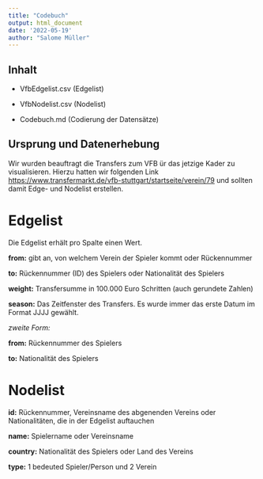 ```yaml
---
title: "Codebuch"
output: html_document
date: '2022-05-19'
author: "Salome Müller"
---
```


## Inhalt

-   VfbEdgelist.csv (Edgelist)

-   VfbNodelist.csv (Nodelist)

-   Codebuch.md (Codierung der Datensätze)

## 

## Ursprung und Datenerhebung

Wir wurden beauftragt die Transfers zum VFB ür das jetzige Kader zu visualisieren. Hierzu hatten wir folgenden Link <https://www.transfermarkt.de/vfb-stuttgart/startseite/verein/79> und sollten damit Edge- und Nodelist erstellen.

# **Edgelist**

Die Edgelist erhält pro Spalte einen Wert.

**from:** gibt an, von welchem Verein der Spieler kommt oder Rückennummer

**to:** Rückennummer (ID) des Spielers oder Nationalität des Spielers

**weight:** Transfersumme in 100.000 Euro Schritten (auch gerundete Zahlen)

**season:** Das Zeitfenster des Transfers. Es wurde immer das erste Datum im Format JJJJ gewählt.

*zweite Form:*

**from:** Rückennummer des Spielers

**to:** Nationalität des Spielers

# **Nodelist**

**id:** Rückennummer, Vereinsname des abgenenden Vereins oder Nationalitäten, die in der Edgelist auftauchen

**name:** Spielername oder Vereinsname

**country:** Nationalität des Spielers oder Land des Vereins

**type:** 1 bedeuted Spieler/Person und 2 Verein

